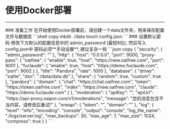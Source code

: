# 使用Docker部署
---


<Steps>
    ### 准备工作
    在开始使用Docker部署前，请创建一个data文件夹，用来保存配置文件与数据库
    ```shell copy
    mkdir ./data
    touch config.json
    ```
    ### 设置默认密码
    修改下方默认的配置信息中的`admin_password`(最短8位), 然后写入config.json中
    <Callout type={'warning'}>
        密码必须**手动设置**, 建议复杂一些
    </Callout>
```json copy
{
    "security": {
        "admin_password": ""
    },
    "http": {
        "host": "0.0.0.0",
        "port": 9000,
        "proxy-pass": {
            "oaifree": {
                "enable": true,
                "host": "https://new.oaifree.com",
                "port": 9001
            },
            "fuclaude": {
                "enable": true,
                "host": "https://demo.fuclaude.com",
                "port": 9002
            }
        },
        "title": "Pandora",
        "rate": 1000
    },
    "database": {
        "driver": "sqlite",
        "dsn": "./data/data.db"
    },
    "share": {
        "random": true,
        "custom": true
    },
    "pandora": {
        "domain": {
            "chat": "https://chat.oaifree.com",
            "token": "https://token.oaifree.com",
            "index": "https://new.oaifree.com",
            "claude": "https://demo.fuclaude.com"
        }
    },
    "moderation": {
        "apiKey": "",
        "apiUrl": "https://api-proxy.oaipro.com/v1/moderations",
        "message": "您的消息包含不当内容，请修改后重试!"
    },
    "oneapi": {
        "token": "",
        "domain": ""
    },
    "log": {
        "level": "info",
        "encoding": "console",
        "output": "console",
        "log_file_name": "./logs/server.log",
        "max_backups": 30,
        "max_age": 7,
        "max_size": 1024,
        "compress": true
    }
}
    ```
</Steps>
